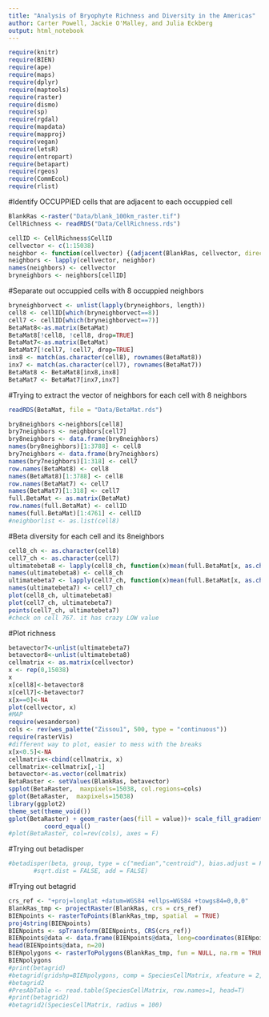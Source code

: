 ```yaml
---
title: "Analysis of Bryophyte Richness and Diversity in the Americas"
author: Carter Powell, Jackie O'Malley, and Julia Eckberg
output: html_notebook
---
```


```r
require(knitr)
require(BIEN)
require(ape)
require(maps)
require(dplyr)
require(maptools)
require(raster)
require(dismo)
require(sp)
require(rgdal)
require(mapdata)
require(mapproj)
require(vegan)
require(letsR)
require(entropart)
require(betapart)
require(rgeos)
require(CommEcol)
require(rlist)
```


#Identify OCCUPPIED cells that are adjacent to each occuppied cell
```r
BlankRas <-raster("Data/blank_100km_raster.tif")
CellRichness <- readRDS("Data/CellRichness.rds")

cellID <- CellRichness$CellID
cellvector <- c(1:15038)
neighbor <- function(cellvector) {(adjacent(BlankRas, cellvector, directions=8, pairs=FALSE, target=cellID, sorted=TRUE, include=FALSE, id=FALSE))}
neighbors <- lapply(cellvector, neighbor)
names(neighbors) <- cellvector
bryneighbors <- neighbors[cellID]
```


#Separate out occuppied cells with 8 occuppied neighbors
```r
bryneighborvect <- unlist(lapply(bryneighbors, length))
cell8 <- cellID[which(bryneighborvect==8)]
cell7 <- cellID[which(bryneighborvect==7)]
BetaMat8<-as.matrix(BetaMat)
BetaMat8[!cell8, !cell8, drop=TRUE]
BetaMat7<-as.matrix(BetaMat)
BetaMat7[!cell7, !cell7, drop=TRUE]
inx8 <- match(as.character(cell8), rownames(BetaMat8))
inx7 <- match(as.character(cell7), rownames(BetaMat7))
BetaMat8 <- BetaMat8[inx8,inx8]
BetaMat7 <- BetaMat7[inx7,inx7]
```

#Trying to extract the vector of neighbors for each cell with 8 neighbors
```r
readRDS(BetaMat, file = "Data/BetaMat.rds")

bry8neighbors <-neighbors[cell8]
bry7neighbors <- neighbors[cell7]
bry8neighbors <- data.frame(bry8neighbors)
names(bry8neighbors)[1:3788] <- cell8
bry7neighbors <- data.frame(bry7neighbors)
names(bry7neighbors)[1:318] <- cell7
row.names(BetaMat8) <- cell8
names(BetaMat8)[1:3788] <- cell8
row.names(BetaMat7) <- cell7
names(BetaMat7)[1:318] <- cell7
full.BetaMat <- as.matrix(BetaMat)
row.names(full.BetaMat) <- cellID
names(full.BetaMat)[1:4761] <- cellID
#neighborlist <- as.list(cell8)
```


#Beta diversity for each cell and its 8neighbors
```r
cell8_ch <- as.character(cell8)
cell7_ch <- as.character(cell7)
ultimatebeta8 <- lapply(cell8_ch, function(x)mean(full.BetaMat[x, as.character(bry8neighbors[,x])]))
names(ultimatebeta8) <- cell8_ch
ultimatebeta7 <- lapply(cell7_ch, function(x)mean(full.BetaMat[x, as.character(bry7neighbors[,x])]))
names(ultimatebeta7) <- cell7_ch
plot(cell8_ch, ultimatebeta8)
plot(cell7_ch, ultimatebeta7)
points(cell7_ch, ultimatebeta7)
#check on cell 767. it has crazy LOW value
```


#Plot richness
```r
betavector7<-unlist(ultimatebeta7)
betavector8<-unlist(ultimatebeta8)
cellmatrix <- as.matrix(cellvector)
x <- rep(0,15038)
x
x[cell8]<-betavector8
x[cell7]<-betavector7
x[x==0]<-NA
plot(cellvector, x)
#MAP
require(wesanderson)
cols <- rev(wes_palette("Zissou1", 500, type = "continuous"))
require(rasterVis)
#different way to plot, easier to mess with the breaks
x[x<0.5]<-NA
cellmatrix<-cbind(cellmatrix, x)
cellmatrix<-cellmatrix[,-1]
betavector<-as.vector(cellmatrix)
BetaRaster <- setValues(BlankRas, betavector)
spplot(BetaRaster,  maxpixels=15038, col.regions=cols)
gplot(BetaRaster,  maxpixels=15038)
library(ggplot2)
theme_set(theme_void())
gplot(BetaRaster) + geom_raster(aes(fill = value))+ scale_fill_gradientn(colours=cols, na.value="white") +
          coord_equal() 
#plot(BetaRaster, col=rev(cols), axes = F)
```



#Trying out betadisper
```r
#betadisper(beta, group, type = c("median","centroid"), bias.adjust = FALSE,
       #sqrt.dist = FALSE, add = FALSE)
```

#Trying out betagrid
```r
crs_ref <- "+proj=longlat +datum=WGS84 +ellps=WGS84 +towgs84=0,0,0"  
BlankRas_tmp <- projectRaster(BlankRas, crs = crs_ref)
BIENpoints <- rasterToPoints(BlankRas_tmp, spatial  = TRUE)
proj4string(BIENpoints)
BIENpoints <- spTransform(BIENpoints, CRS(crs_ref))
BIENpoints@data <- data.frame(BIENpoints@data, long=coordinates(BIENpoints) [,1], lat=coordinates(BIENpoints) [,2])
head(BIENpoints@data, n=20)
BIENpolygons <- rasterToPolygons(BlankRas_tmp, fun = NULL, na.rm = TRUE, n=8, digits = 12)
BIENpolygons
#print(betagrid)
#betagrid(gridshp=BIENpolygons, comp = SpeciesCellMatrix, xfeature = 2, yfeature = 3, radius = 0.25,index = "jaccard")
#betagrid2
#PresAbTable <- read.table(SpeciesCellMatrix, row.names=1, head=T)
#print(betagrid2)
#betagrid2(SpeciesCellMatrix, radius = 100)
```